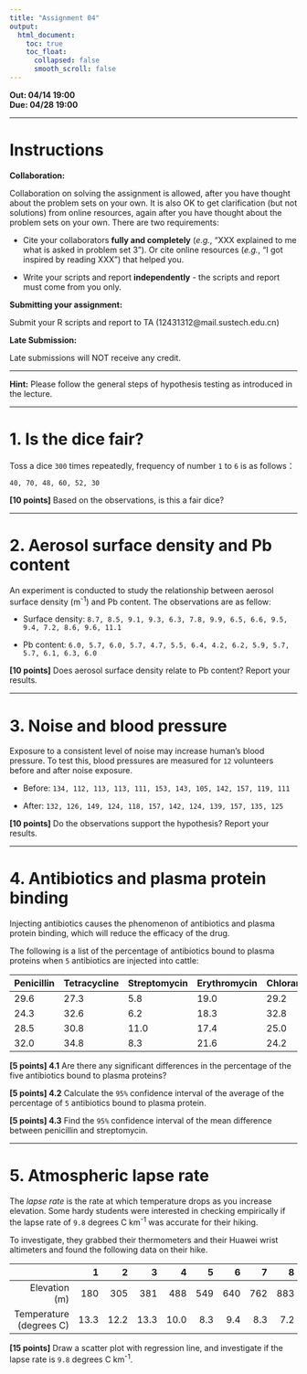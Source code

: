 ```yaml
---
title: "Assignment 04"
output:
  html_document:
    toc: true
    toc_float:
      collapsed: false
      smooth_scroll: false
---
```


**Out: 04/14 19:00 **  
**Due: 04/28 19:00 **  

***

# Instructions  

**Collaboration:**  

Collaboration on solving the assignment is allowed, after you have thought about the problem sets on your own. It is also OK to get clarification (but not solutions) from online resources, again after you have thought about the problem sets on your own. There are two requirements: 

* Cite your collaborators **fully and completely** (*e.g.*, "XXX explained to me what is asked in problem set 3"). Or cite online resources (*e.g.*, "I got inspired by reading XXX") that helped you.

* Write your scripts and report **independently** - the scripts and report must come from you only.

**Submitting your assignment:**  

Submit your R scripts and report to TA (12431312@mail.sustech.edu.cn)

**Late Submission:**   

Late submissions will NOT receive any credit. 

***

**Hint:** Please follow the general steps of hypothesis testing as introduced in the lecture.

***

# 1. Is the dice fair?

Toss a dice `300` times repeatedly, frequency of number `1` to `6`  is as follows：

`40, 70, 48, 60, 52, 30`

**[10 points]** Based on the observations, is this a fair dice? 

***

# 2. Aerosol surface density and Pb content

An experiment is conducted to study the relationship between aerosol surface density (m^-1^) and Pb content. The observations are as fellow:

+ Surface density: `8.7, 8.5, 9.1, 9.3, 6.3, 7.8, 9.9, 6.5, 6.6, 9.5, 9.4, 7.2, 8.6, 9.6, 11.1`

+ Pb content: `6.0, 5.7, 6.0, 5.7, 4.7, 5.5, 6.4, 4.2, 6.2, 5.9, 5.7, 5.7, 6.1, 6.3, 6.0`

**[10 points]** Does aerosol surface density relate to Pb content? Report your results. 

***

# 3. Noise and blood pressure

Exposure to a consistent level of noise may increase human's blood pressure. To test this, blood pressures are measured for `12` volunteers before and after noise exposure.

+ Before: `134, 112, 113, 113, 111, 153, 143, 105, 142, 157, 119, 111`

+ After: `132, 126, 149, 124, 118, 157, 142, 124, 139, 157, 135, 125`

**[10 points]** Do the observations support the hypothesis? Report your results. 

***

# 4. Antibiotics and plasma protein binding

Injecting antibiotics causes the phenomenon of antibiotics and plasma protein binding, which will reduce the efficacy of the drug. 

The following is a list of the percentage of antibiotics bound to plasma proteins when `5` antibiotics are injected into cattle:

|Penicillin|Tetracycline|Streptomycin|Erythromycin|Chloramphenicol|
|:---------|:-----------|:-----------|:-----------|:--------------|
|29.6      |27.3        |5.8         |19.0        |29.2           | 
|24.3      |32.6        |6.2         |18.3        |32.8           | 
|28.5      |30.8        |11.0        |17.4        |25.0           | 
|32.0      |34.8        |8.3         |21.6        |24.2           |

**[5 points] 4.1** Are there any significant differences in the percentage of the five antibiotics bound to plasma proteins? 

**[5 points] 4.2** Calculate the `95%` confidence interval of the average of the percentage of `5` antibiotics bound to plasma protein.

**[5 points] 4.3** Find the `95%` confidence interval of the mean difference between penicillin and streptomycin.

***

# 5. Atmospheric lapse rate 

The *lapse rate* is the rate at which temperature drops as you increase elevation. Some hardy students were interested in checking empirically if the lapse rate of `9.8` degrees C km^-1^ was accurate for their hiking. 

To investigate, they grabbed their thermometers and their Huawei wrist altimeters and found the following data on their hike.

||1|2|3|4|5|6|7|8|
|---:|---:|---:|---:|---:|---:|---:|---:|---:|
|Elevation (m)|180|305|381|488|549|640|762|883|
|Temperature (degrees C)|13.3|12.2|13.3|10.0|8.3|9.4|8.3|7.2|

**[15 points]** Draw a scatter plot with regression line, and investigate if the lapse rate is `9.8` degrees C km^-1^.
